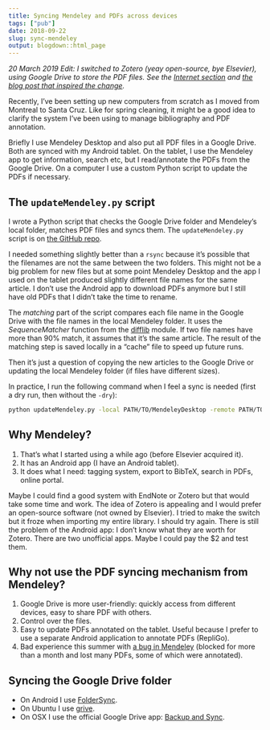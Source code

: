 ```yaml
---
title: Syncing Mendeley and PDFs across devices
tags: ["pub"]
date: 2018-09-22
slug: sync-mendeley
output: blogdown::html_page
---
```


*20 March 2019 Edit: I switched to Zotero (yeay open-source, bye Elsevier), using Google Drive to store the PDF files. See the [Internet section](/internet#zotero) and [the blog post that inspired the change](https://ikashnitsky.github.io/2019/zotero/).*

Recently, I've been setting up new computers from scratch as I moved from Montreal to Santa Cruz.
Like for spring cleaning, it might be a good idea to clarify the system I've been using to manage bibliography and PDF annotation.

Briefly I use Mendeley Desktop and also put all PDF files in a Google Drive. 
Both are synced with my Android tablet.
On the tablet, I use the Mendeley app to get information, search etc, but I read/annotate the PDFs from the Google Drive.
On a computer I use a custom Python script to update the PDFs if necessary.

## The `updateMendeley.py` script

I wrote a Python script that checks the Google Drive folder and Mendeley's local folder, matches PDF files and syncs them.
The `updateMendeley.py` script is on [the GitHub repo](https://github.com/jmonlong/Hippocamplus/tree/config/python/updateMendeley).

I needed something slightly better than a `rsync` because it's possible that the filenames are not the same between the two folders. 
This might not be a big problem for new files but at some point Mendeley Desktop and the app I used on the tablet produced slightly different file names for the same article.
I don't use the Android app to download PDFs anymore but I still have old PDFs that I didn't take the time to rename.

The *matching* part of the script compares each file name in the Google Drive with the file names in the local Mendeley folder.
It uses the *SequenceMatcher* function from the [difflib](https://docs.python.org/2/library/difflib.html) module.
If two file names have more than 90% match, it assumes that it's the same article.
The result of the matching step is saved locally in a "cache" file to speed up future runs.

Then it's just a question of copying the new articles to the Google Drive or updating the local Mendeley folder (if files have different sizes).

In practice, I run the following command when I feel a sync is needed (first a dry run, then without the `-dry`):

```sh
python updateMendeley.py -local PATH/TO/MendeleyDesktop -remote PATH/TO/GoogleDrive/ArticlesPDF -dry
```

## Why Mendeley?

1. That's what I started using a while ago (before Elsevier acquired it).
1. It has an Android app (I have an Android tablet).
1. It does what I need: tagging system, export to BibTeX, search in PDFs, online portal.

Maybe I could find a good system with EndNote or Zotero but that would take some time and work.
The idea of Zotero is appealing and I would prefer an open-source software (not owned by Elsevier).
I tried to make the switch but it froze when importing my entire library.
I should try again.
There is still the problem of the Android app: I don't know what they are worth for Zotero.
There are two unofficial apps.
Maybe I could pay the $2 and test them.

## Why not use the PDF syncing mechanism from Mendeley?

1. Google Drive is more user-friendly: quickly access from different devices, easy to share PDF with others.
1. Control over the files.
1. Easy to update PDFs annotated on the tablet. Useful because I prefer to use a separate Android application to annotate PDFs (RepliGo).
1. Bad experience this summer with [a bug in Mendeley](https://blog.mendeley.com/2018/06/01/support-update-pdfs-missing-from-desktop-and-web-library/) (blocked for more than a month and lost many PDFs, some of which were annotated).

## Syncing the Google Drive folder

- On Android I use [FolderSync](https://play.google.com/store/apps/details?id=dk.tacit.android.foldersync.lite&hl=en_US). 
- On Ubuntu I use [grive](/internet#sync-a-specific-google-drive-folder-on-ubuntu).
- On OSX I use the official Google Drive app: [Backup and Sync](https://www.google.com/drive/download/).
